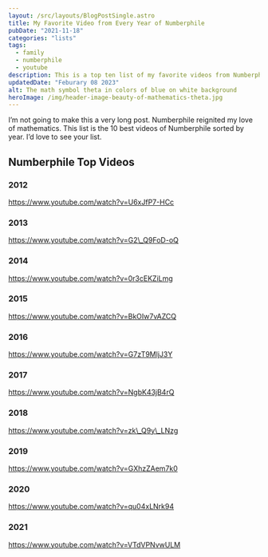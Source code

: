 ```yaml
---
layout: /src/layouts/BlogPostSingle.astro
title: My Favorite Video from Every Year of Numberphile
pubDate: "2021-11-18"
categories: "lists"
tags: 
  - family
  - numberphile
  - youtube
description: This is a top ten list of my favorite videos from Numberphile. One video is chosen for each year.
updatedDate: "Feburary 08 2023"
alt: The math symbol theta in colors of blue on white background
heroImage: /img/header-image-beauty-of-mathematics-theta.jpg
---
```


I’m not going to make this a very long post. Numberphile reignited my love of mathematics. This list is the 10 best videos of Numberphile sorted by year. I’d love to see your list.

## Numberphile Top Videos

### 2012 

https://www.youtube.com/watch?v=U6xJfP7-HCc

### 2013

https://www.youtube.com/watch?v=G2\_Q9FoD-oQ

### 2014

https://www.youtube.com/watch?v=0r3cEKZiLmg

### 2015

https://www.youtube.com/watch?v=BkOIw7vAZCQ

### 2016

https://www.youtube.com/watch?v=G7zT9MljJ3Y

### 2017

https://www.youtube.com/watch?v=NgbK43jB4rQ

### 2018

https://www.youtube.com/watch?v=zk\_Q9y\_LNzg

### 2019

https://www.youtube.com/watch?v=GXhzZAem7k0

### 2020

https://www.youtube.com/watch?v=qu04xLNrk94

### 2021

https://www.youtube.com/watch?v=VTdVPNvwULM
